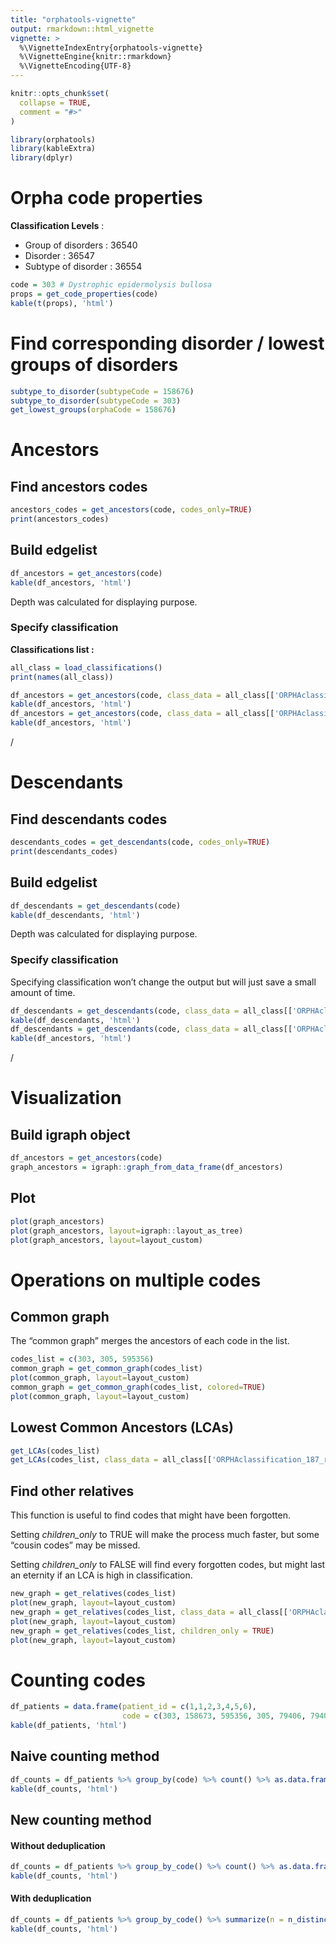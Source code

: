 ```yaml
---
title: "orphatools-vignette"
output: rmarkdown::html_vignette
vignette: >
  %\VignetteIndexEntry{orphatools-vignette}
  %\VignetteEngine{knitr::rmarkdown}
  %\VignetteEncoding{UTF-8}
---
```


```r
knitr::opts_chunk$set(
  collapse = TRUE,
  comment = "#>"
)
```

```r
library(orphatools)
library(kableExtra)
library(dplyr)
```


# Orpha code properties
**Classification Levels** :

  * Group of disorders : 36540
  * Disorder : 36547
  * Subtype of disorder : 36554

```r
code = 303 # Dystrophic epidermolysis bullosa
props = get_code_properties(code)
kable(t(props), 'html')
```

# Find corresponding disorder / lowest groups of disorders
```r
subtype_to_disorder(subtypeCode = 158676)
subtype_to_disorder(subtypeCode = 303)
get_lowest_groups(orphaCode = 158676)
```


# Ancestors
## Find ancestors codes
```r
ancestors_codes = get_ancestors(code, codes_only=TRUE)
print(ancestors_codes)
```

## Build edgelist
```r
df_ancestors = get_ancestors(code)
kable(df_ancestors, 'html')
```
Depth was calculated for displaying purpose.

### Specify classification
**Classifications list :**
```r
all_class = load_classifications()
print(names(all_class))
```


```r
df_ancestors = get_ancestors(code, class_data = all_class[['ORPHAclassification_156_rare_genetic_diseases_fr']])
kable(df_ancestors, 'html')
df_ancestors = get_ancestors(code, class_data = all_class[['ORPHAclassification_146_rare_cardiac_diseases_fr']])
kable(df_ancestors, 'html')
```
/

# Descendants
## Find descendants codes
```r
descendants_codes = get_descendants(code, codes_only=TRUE)
print(descendants_codes)
```

## Build edgelist
```r
df_descendants = get_descendants(code)
kable(df_descendants, 'html')
```
Depth was calculated for displaying purpose.

### Specify classification
Specifying classification won't change the output but will just save a small amount of time.
```r
df_descendants = get_descendants(code, class_data = all_class[['ORPHAclassification_156_rare_genetic_diseases_fr']])
kable(df_descendants, 'html')
df_descendants = get_descendants(code, class_data = all_class[['ORPHAclassification_146_rare_cardiac_diseases_fr']])
kable(df_ancestors, 'html')
```
/

# Visualization
## Build igraph object
```r
df_ancestors = get_ancestors(code)
graph_ancestors = igraph::graph_from_data_frame(df_ancestors)
```

## Plot
```r
plot(graph_ancestors)
plot(graph_ancestors, layout=igraph::layout_as_tree)
plot(graph_ancestors, layout=layout_custom)
```

# Operations on multiple codes
## Common graph
The "common graph" merges the ancestors of each code in the list.
```r
codes_list = c(303, 305, 595356)
common_graph = get_common_graph(codes_list)
plot(common_graph, layout=layout_custom)
common_graph = get_common_graph(codes_list, colored=TRUE)
plot(common_graph, layout=layout_custom)
```

## Lowest Common Ancestors (LCAs)
```r
get_LCAs(codes_list)
get_LCAs(codes_list, class_data = all_class[['ORPHAclassification_187_rare_skin_diseases_fr']])
```

## Find other relatives
This function is useful to find codes that might have been forgotten.

Setting *children_only* to TRUE will make the process much faster, but some "cousin codes" may be missed.

Setting *children_only* to FALSE will find every forgotten codes, but might last an eternity if an LCA is high in classification.
```r
new_graph = get_relatives(codes_list)
plot(new_graph, layout=layout_custom)
new_graph = get_relatives(codes_list, class_data = all_class[['ORPHAclassification_187_rare_skin_diseases_fr']])
plot(new_graph, layout=layout_custom)
new_graph = get_relatives(codes_list, children_only = TRUE)
plot(new_graph, layout=layout_custom)
```

# Counting codes
```r
df_patients = data.frame(patient_id = c(1,1,2,3,4,5,6),
                         code = c(303, 158673, 595356, 305, 79406, 79406, 595356))
kable(df_patients, 'html')
```

## Naive counting method
```r
df_counts = df_patients %>% group_by(code) %>% count() %>% as.data.frame()
kable(df_counts, 'html')
```


## New counting method
#### Without deduplication
```r
df_counts = df_patients %>% group_by_code() %>% count() %>% as.data.frame()
kable(df_counts, 'html')
```

#### With deduplication
```r
df_counts = df_patients %>% group_by_code() %>% summarize(n = n_distinct(patient_id)) %>% as.data.frame()
kable(df_counts, 'html')
```

